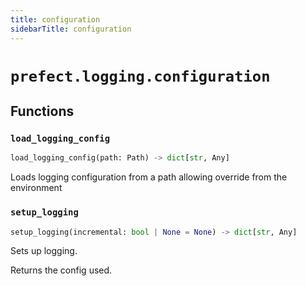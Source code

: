 ```yaml
---
title: configuration
sidebarTitle: configuration
---
```


# `prefect.logging.configuration`

## Functions

### `load_logging_config` <sup><a href="https://github.com/prefecthq/prefect/blob/main/src/prefect/logging/configuration.py#L32"><Icon icon="github" size="14" /></a></sup>

```python
load_logging_config(path: Path) -> dict[str, Any]
```


Loads logging configuration from a path allowing override from the environment


### `setup_logging` <sup><a href="https://github.com/prefecthq/prefect/blob/main/src/prefect/logging/configuration.py#L68"><Icon icon="github" size="14" /></a></sup>

```python
setup_logging(incremental: bool | None = None) -> dict[str, Any]
```


Sets up logging.

Returns the config used.

